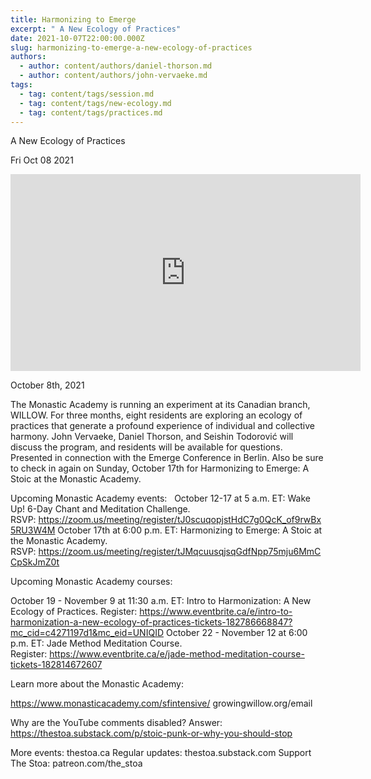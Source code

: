 ```yaml
---
title: Harmonizing to Emerge
excerpt: " A New Ecology of Practices"
date: 2021-10-07T22:00:00.000Z
slug: harmonizing-to-emerge-a-new-ecology-of-practices
authors:
  - author: content/authors/daniel-thorson.md
  - author: content/authors/john-vervaeke.md
tags:
  - tag: content/tags/session.md
  - tag: content/tags/new-ecology.md
  - tag: content/tags/practices.md
---
```




 A New Ecology of Practices

Fri Oct 08 2021

<iframe width="560" height="315" src="https://www.youtube.com/embed/-0Tsg6SzK7Y" title="Harmonizing to Emerge: A New Ecology of Practices w/ Seishin, Daniel Thorson, and John Vervaeke" frameborder="0" allow="accelerometer; autoplay; clipboard-write; encrypted-media; gyroscope; picture-in-picture" allowfullscreen ></iframe>

October 8th, 2021

The Monastic Academy is running an experiment at its Canadian branch, WILLOW. For three months, eight residents are exploring an ecology of practices that generate a profound experience of individual and collective harmony. John Vervaeke, Daniel Thorson, and Seishin Todorović will discuss the program, and residents will be available for questions. Presented in connection with the Emerge Conference in Berlin. Also be sure to check in again on Sunday, October 17th for Harmonizing to Emerge: A Stoic at the Monastic Academy.

Upcoming Monastic Academy events:
 
October 12-17 at 5 a.m. ET: Wake Up! 6-Day Chant and Meditation Challenge. RSVP: https://zoom.us/meeting/register/tJ0scuqopjstHdC7g0QcK_of9rwBx5RU3W4M
October 17th at 6:00 p.m. ET: Harmonizing to Emerge: A Stoic at the Monastic Academy. RSVP: https://zoom.us/meeting/register/tJMqcuusqjsqGdfNpp75mju6MmCCpSkJmZ0t

Upcoming Monastic Academy courses:

October 19 - November 9 at 11:30 a.m. ET: Intro to Harmonization: A New Ecology of Practices. Register: https://www.eventbrite.ca/e/intro-to-harmonization-a-new-ecology-of-practices-tickets-182786668847?mc_cid=c4271197d1&mc_eid=UNIQID
October 22 - November 12 at 6:00 p.m. ET: Jade Method Meditation Course. Register: https://www.eventbrite.ca/e/jade-method-meditation-course-tickets-182814672607

Learn more about the Monastic Academy: 

https://www.monasticacademy.com/sfintensive/
growingwillow.org/email

Why are the YouTube comments disabled? Answer: https://thestoa.substack.com/p/stoic-punk-or-why-you-should-stop

More events: thestoa.ca 
Regular updates: thestoa.substack.com 
Support The Stoa: patreon.com/the_stoa


